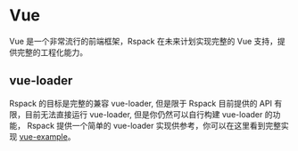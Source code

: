 # Vue

Vue 是一个非常流行的前端框架，Rspack 在未来计划实现完整的 Vue 支持，提供完整的工程化能力。

## vue-loader

Rspack 的目标是完整的兼容 vue-loader, 但是限于 Rspack 目前提供的 API 有限，目前无法直接运行 vue-loader, 但是你仍然可以自行构建 vue-loader 的功能， Rspack 提供一个简单的 vue-loader 实现供参考，你可以在这里看到完整实现 [vue-example](https://github.com/web-infra-dev/rspack/tree/main/examples/vue)。
